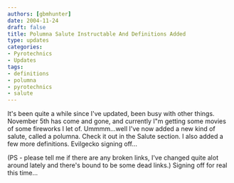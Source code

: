 ```yaml
---
authors: [gbmhunter]
date: 2004-11-24
draft: false
title: Polumna Salute Instructable And Definitions Added
type: updates
categories:
- Pyrotechnics
- Updates
tags:
- definitions
- polumna
- pyrotechnics
- salute
---
```



It's been quite a while since I've updated, been busy with other things. November 5th has come and gone, and currently I"m getting some movies of some fireworks I let of. Ummmm...well I've now added a new kind of salute, called a polumna. Check it out in the Salute section. I also added a few more definitions. Evilgecko signing off...

(PS - please tell me if there are any broken links, I've changed quite alot around lately and there's bound to be some dead links.) Signing off for real this time...
